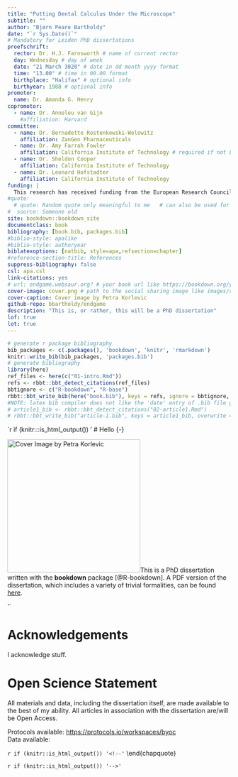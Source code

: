 ```yaml
--- 
title: "Putting Dental Calculus Under the Microscope"
subtitle: ""
author: "Bjørn Peare Bartholdy"
date: "`r Sys.Date()`"
# Mandatory for Leiden PhD dissertations
proefschrift: 
  rector: Dr. H.J. Farnsworth # name of current rector
  day: Wednesday # day of week
  date: "21 March 3020" # date in dd month yyyy format
  time: "13.00" # time in 00.00 format
  birthplace: "Halifax" # optional info
  birthyear: 1988 # optional info
promotor: 
  name: Dr. Amanda G. Henry
copromotor: 
  - name: Dr. Annelou van Gijn
    #affiliation: Harvard
committee: 
  - name: Dr. Bernadette Rostenkowski-Wolowitz
    affiliation: ZanGen Pharmaceuticals
  - name: Dr. Amy Farrah Fowler
    affiliation: California Institute of Technology # required if not Leiden
  - name: Dr. Sheldon Cooper
    affiliation: California Institute of Technology
  - name: Dr. Leonard Hofstadter
    affiliation: California Institute of Technology
funding: |
  This research has received funding from the European Research Council under the European Union’s Horizon 2020 research and innovation program, grant agreement   number STG–677576 (“HARVEST”).
#quote:
  # quote: Random quote only meaningful to me   # can also be used for a dedication
#  source: Someone old
site: bookdown::bookdown_site
documentclass: book
bibliography: [book.bib, packages.bib]
#biblio-style: apalike
#biblio-style: authoryear
biblatexoptions: [natbib, style=apa,refsection=chapter]
#reference-section-title: References
suppress-bibliography: false
csl: apa.csl
link-citations: yes
# url: endgame.websaur.org? # your book url like https://bookdown.org/yihui/bookdown
cover-image: cover.png # path to the social sharing image like images/cover.jpg
cover-caption: Cover image by Petra Korlevic
github-repo: bbartholdy/endgame
description: "This is, or rather, this will be a PhD dissertation"
lof: true
lot: true
---
```


```r
# generate r package bibliography
bib_packages <- c(.packages(), 'bookdown', 'knitr', 'rmarkdown')
knitr::write_bib(bib_packages, 'packages.bib')
# generate bibliography
library(here)
ref_files <- here(c("01-intro.Rmd")) 
refs <- rbbt::bbt_detect_citations(ref_files)
bbtignore <- c("R-bookdown", "R-base")
rbbt::bbt_write_bib(here("book.bib"), keys = refs, ignore = bbtignore, overwrite = T, translator = "bibtex")
#NOTE: latex bib compiler does not like the 'date' entry of .bib file generated by rbbt
# article1_bib <- rbbt::bbt_detect_citations("02-article1.Rmd")
# rbbt::bbt_write_bib("article-1.bib", keys = article1_bib, overwrite = T, translator = "bibtex")
```


`r if (knitr:::is_html_output()) '
# Hello {-}

![Cover Image by Petra Korlevic](cover.png){.cover width="300"}This is a PhD dissertation written with the **bookdown** package [@R-bookdown]. A PDF version of the dissertation, which
includes a variety of trivial formalities, can be found [here](_book/endgame.pdf).

'`

# Acknowledgements {-}

I acknowledge stuff.

# Open Science Statement {-}

All materials and data, including the dissertation itself, are 
made available to the best of my ability. All articles in association with the
dissertation are/will be Open Access.

Protocols available: <https://protocols.io/workspaces/byoc>  
Data available:

`r if (knitr::is_html_output()) '<!--'`
\clearpage
\thispagestyle{empty}
\vspace*{3cm}
\textit{Til min far}
\end{chapquote}
\vspace*{\fill}

\mainmatter
`r if (knitr::is_html_output()) '-->'`
